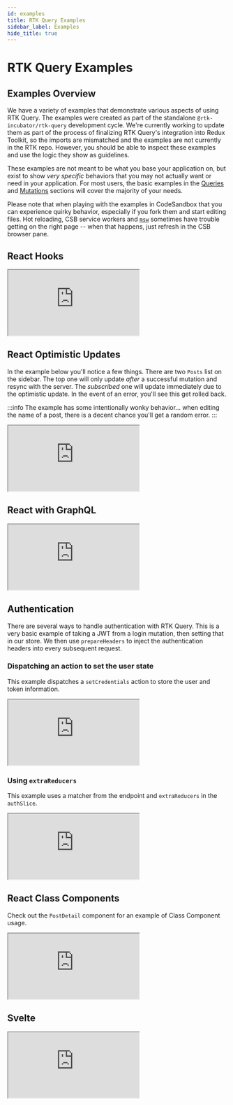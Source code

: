 ```yaml
---
id: examples
title: RTK Query Examples
sidebar_label: Examples
hide_title: true
---
```


# RTK Query Examples

## Examples Overview

We have a variety of examples that demonstrate various aspects of using RTK Query. The examples were created as part of the standalone `@rtk-incubator/rtk-query` development cycle. We're currently working to update them as part of the process of finalizing RTK Query's integration into Redux Toolkit, so the imports are mismatched and the examples are not currently in the RTK repo. However, you should be able to inspect these examples and use the logic they show as guidelines.

These examples are not meant to be what you base your application on, but exist to show _very specific_ behaviors that you may not actually want or need in your application. For most users, the basic examples in the [Queries](./queries) and [Mutations](./mutations) sections will cover the majority of your needs.

Please note that when playing with the examples in CodeSandbox that you can experience quirky behavior, especially if you fork them and start editing files. Hot reloading, CSB service workers and [`msw`](https://mswjs.io/) sometimes have trouble getting on the right page -- when that happens, just refresh in the CSB browser pane.

## React Hooks

<iframe src="https://codesandbox.io/embed/rtk-query-demo-lbp7n?fontsize=12&hidenavigation=1&theme=dark&runonclick=1"
     style={{ width: '100%', height: '800px', border: 0, borderRadius: '4px', overflow: 'hidden' }}
     title="rtk-query-react-hooks-example"
     allow="geolocation; microphone; camera; midi; vr; accelerometer; gyroscope; payment; ambient-light-sensor; encrypted-media; usb" 
     sandbox="allow-modals allow-forms allow-popups allow-scripts allow-same-origin"
></iframe>

## React Optimistic Updates

In the example below you'll notice a few things. There are two `Posts` list on the sidebar. The top one will only update _after_ a successful mutation and resync with the server. The _subscribed_ one will update immediately due to the optimistic update. In the event of an error, you'll see this get rolled back.

:::info
The example has some intentionally wonky behavior... when editing the name of a post, there is a decent chance you'll get a random error.
:::

<iframe src="https://codesandbox.io/embed/concepts-optimistic-updates-lush8?fontsize=12&hidenavigation=1&module=%2Fsrc%2Fapp%2Fservices%2Fposts.ts&theme=dark&runonclick=1"
     style={{ width: '100%', height: '800px', border: 0, borderRadius: '4px', overflow: 'hidden' }}
     title="RTK Query Optimistic Update Example"
     allow="geolocation; microphone; camera; midi; vr; accelerometer; gyroscope; payment; ambient-light-sensor; encrypted-media; usb" 
     sandbox="allow-modals allow-forms allow-popups allow-scripts allow-same-origin"
></iframe>

## React with GraphQL

<iframe src="https://codesandbox.io/embed/rtk-query-graphql-basic-zkqfz?fontsize=12&hidenavigation=1&theme=dark&module=%2Fsrc%2Fapi.js&runonclick=1"
     style={{ width: '100%', height: '800px', border: 0, borderRadius: '4px', overflow: 'hidden' }}
     title="RTK Query GraphQL Example"
     allow="geolocation; microphone; camera; midi; vr; accelerometer; gyroscope; payment; ambient-light-sensor; encrypted-media; usb" 
     sandbox="allow-modals allow-forms allow-popups allow-scripts allow-same-origin"
></iframe>

## Authentication

There are several ways to handle authentication with RTK Query. This is a very basic example of taking a JWT from a login mutation, then setting that in our store. We then use `prepareHeaders` to inject the authentication headers into every subsequent request.

### Dispatching an action to set the user state

This example dispatches a `setCredentials` action to store the user and token information.

<iframe src="https://codesandbox.io/embed/rtk-query-authentication-example-zx8me?fontsize=12&hidenavigation=1&module=%2Fsrc%2Ffeatures%2Fauth%2FauthSlice.tsx&theme=dark&runonclick=1"
     style={{ width: '100%', height: '800px', border: 0, borderRadius: '4px', overflow: 'hidden' }}
     title="RTK Query Authentication Example"
     allow="geolocation; microphone; camera; midi; vr; accelerometer; gyroscope; payment; ambient-light-sensor; encrypted-media; usb" 
     sandbox="allow-modals allow-forms allow-popups allow-scripts allow-same-origin"
></iframe>

### Using `extraReducers`

This example uses a matcher from the endpoint and `extraReducers` in the `authSlice`.

<iframe src="https://codesandbox.io/embed/rtk-query-authentication-example-extrareducers-5w7q9?fontsize=12&hidenavigation=1&module=%2Fsrc%2Ffeatures%2Fauth%2FauthSlice.tsx&theme=dark&runonclick=1"
    style={{ width: '100%', height: '800px', border: 0, borderRadius: '4px', overflow: 'hidden' }}
    title="RTK Query Authentication Example - extraReducers"
    allow="accelerometer; ambient-light-sensor; camera; encrypted-media; geolocation; gyroscope; hid; microphone; midi; payment; usb; vr; xr-spatial-tracking"
    sandbox="allow-forms allow-modals allow-popups allow-presentation allow-same-origin allow-scripts"
></iframe>

## React Class Components

Check out the `PostDetail` component for an example of Class Component usage.

<iframe src="https://codesandbox.io/embed/react-class-component-example-48hyq?fontsize=12&hidenavigation=1&theme=dark&runonclick=1"
     style={{ width: '100%', height: '800px', border: 0, borderRadius: '4px', overflow: 'hidden' }}
     title="rtk-query-react-hooks-example"
     allow="geolocation; microphone; camera; midi; vr; accelerometer; gyroscope; payment; ambient-light-sensor; encrypted-media; usb" 
     sandbox="allow-modals allow-forms allow-popups allow-scripts allow-same-origin"
></iframe>

## Svelte

<iframe src="https://codesandbox.io/embed/svelte-app-rtk-simplequery-demo-f1ueb?fontsize=12&hidenavigation=1&theme=dark&runonclick=1"
     style={{ width: '100%', height: '800px', border: 0, borderRadius: '4px', overflow: 'hidden' }}
     title="rtk-query-svelte-example"
     allow="geolocation; microphone; camera; midi; vr; accelerometer; gyroscope; payment; ambient-light-sensor; encrypted-media; usb" 
     sandbox="allow-modals allow-forms allow-popups allow-scripts allow-same-origin"
></iframe>
